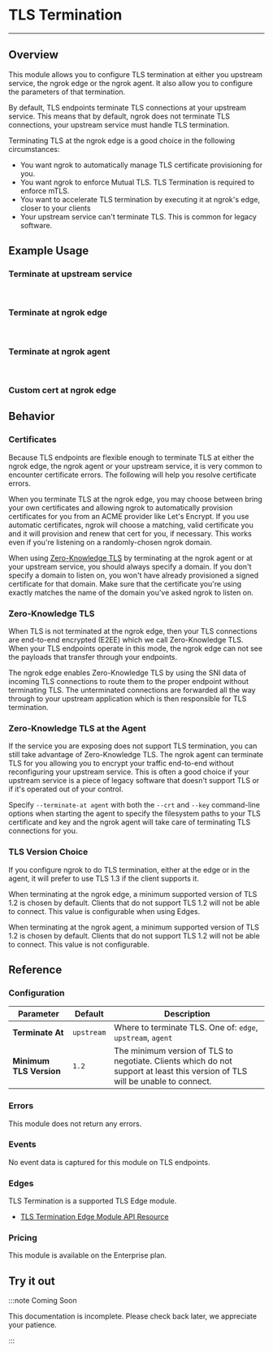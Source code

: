 




# TLS Termination

---

## Overview

This module allows you to configure TLS termination at either you upstream
service, the ngrok edge or the ngrok agent. It also allow you to configure the
parameters of that termination.

By default, TLS endpoints terminate TLS connections at your upstream service.
This means that by default, ngrok does not terminate TLS connections, your
upstream service must handle TLS termination.

Terminating TLS at the ngrok edge is a good choice in the following
circumstances:

- You want ngrok to automatically manage TLS certificate provisioning for you.
- You want ngrok to enforce Mutual TLS. TLS Termination is required to enforce
  mTLS.
- You want to accelerate TLS termination by executing it at ngrok's edge,
  closer to your clients
- Your upstream service can't terminate TLS. This is common for legacy
  software.

## Example Usage

### Terminate at upstream service

<Tabs groupId="connectivity" queryString="cty">
	<TabItem value="agent-cli" label="Agent CLI" default>
		<AtUpstreamAgentCliExample />
	</TabItem>
	<TabItem value="agent-config" label="Agent Config File">
		<AtUpstreamAgentConfigExample />
	</TabItem>
	<TabItem value="ssh" label="SSH">
		<AtUpstreamSshExample />
	</TabItem>
	<TabItem value="go-sdk" label="Go SDK">
		<AtUpstreamGoSdkExample />
	</TabItem>
	<TabItem value="rust-sdk" label="Rust SDK">
		<AtUpstreamRustSdkExample />
	</TabItem>
	<TabItem value="k8s" label="Kubernetes Controller">
		<AtUpstreamKubernetesExample />
	</TabItem>
</Tabs>

<br />

### Terminate at ngrok edge

<Tabs groupId="connectivity" queryString="cty">
	<TabItem value="agent-cli" label="Agent CLI" default>
		<AtEdgeAgentCliExample />
	</TabItem>
	<TabItem value="agent-config" label="Agent Config File">
		<AtEdgeAgentConfigExample />
	</TabItem>
	<TabItem value="ssh" label="SSH">
		<AtEdgeSshExample />
	</TabItem>
	<TabItem value="go-sdk" label="Go SDK">
		<AtEdgeGoSdkExample />
	</TabItem>
	<TabItem value="rust-sdk" label="Rust SDK">
		<AtEdgeRustSdkExample />
	</TabItem>
	<TabItem value="k8s" label="Kubernetes Controller">
		<AtEdgeKubernetesExample />
	</TabItem>
</Tabs>

<br />

### Terminate at ngrok agent

<Tabs groupId="connectivity" queryString="cty">
	<TabItem value="agent-cli" label="Agent CLI" default>
		<AtAgentAgentCliExample />
	</TabItem>
	<TabItem value="agent-config" label="Agent Config File">
		<AtAgentAgentConfigExample />
	</TabItem>
	<TabItem value="ssh" label="SSH">
		<AtAgentSshExample />
	</TabItem>
	<TabItem value="go-sdk" label="Go SDK">
		<AtAgentGoSdkExample />
	</TabItem>
	<TabItem value="rust-sdk" label="Rust SDK">
		<AtAgentRustSdkExample />
	</TabItem>
	<TabItem value="k8s" label="Kubernetes Controller">
		<AtAgentKubernetesExample />
	</TabItem>
</Tabs>

<br />

### Custom cert at ngrok edge

<Tabs groupId="connectivity" queryString="cty">
	<TabItem value="agent-cli" label="Agent CLI" default>
		<CustomCertAgentCliExample />
	</TabItem>
	<TabItem value="agent-config" label="Agent Config File">
		<CustomCertAgentConfigExample />
	</TabItem>
	<TabItem value="ssh" label="SSH">
		<CustomCertSshExample />
	</TabItem>
	<TabItem value="go-sdk" label="Go SDK">
		<CustomCertGoSdkExample />
	</TabItem>
	<TabItem value="rust-sdk" label="Rust SDK">
		<CustomCertRustSdkExample />
	</TabItem>
	<TabItem value="k8s" label="Kubernetes Controller">
		<CustomCertKubernetesExample />
	</TabItem>
</Tabs>

## Behavior

### Certificates

Because TLS endpoints are flexible enough to terminate TLS at either the ngrok
edge, the ngrok agent or your upstream service, it is very common to encounter
certificate errors. The following will help you resolve certificate errors.

When you terminate TLS at the ngrok edge, you may choose between bring your own
certificates and allowing ngrok to automatically provision certificates for you
from an ACME provider like Let's Encrypt. If you use automatic certificates,
ngrok will choose a matching, valid certificate you and it will provision and
renew that cert for you, if necessary. This works even if you're listening on a
randomly-chosen ngrok domain.

When using [Zero-Knowledge TLS](#zero-knowledge-tls) by terminating at the
ngrok agent or at your upstream service, you should always specify a domain.
If you don't specify a domain to listen on, you won't have already provisioned
a signed certificate for that domain. Make sure that the certificate you're
using exactly matches the name of the domain you've asked ngrok to listen on.

### Zero-Knowledge TLS

When TLS is not terminated at the ngrok edge, then your TLS connections are
end-to-end encrypted (E2EE) which we call Zero-Knowledge TLS. When your TLS
endpoints operate in this mode, the ngrok edge can not see the payloads that
transfer through your endpoints.

The ngrok edge enables Zero-Knowledge TLS by using the SNI data of incoming TLS
connections to route them to the proper endpoint without terminating TLS. The
unterminated connections are forwarded all the way through to your upstream
application which is then responsible for TLS termination.

### Zero-Knowledge TLS at the Agent

If the service you are exposing does not support TLS termination, you can still
take advantage of Zero-Knowledge TLS. The ngrok agent can terminate TLS for you
allowing you to encrypt your traffic end-to-end without reconfiguring your
upstream service. This is often a good choice if your upstream service is a
piece of legacy software that doesn't support TLS or if it's operated out of
your control.

Specify `--terminate-at agent` with both the `--crt` and `--key` command-line
options when starting the agent to specify the filesystem paths to your TLS
certificate and key and the ngrok agent will take care of terminating TLS
connections for you.

### TLS Version Choice

If you configure ngrok to do TLS termination, either at the edge or in the
agent, it will prefer to use TLS 1.3 if the client supports it.

When terminating at the ngrok edge, a minimum supported version of TLS 1.2 is
chosen by default. Clients that do not support TLS 1.2 will not be able to
connect. This value is configurable when using Edges.

When terminating at the ngrok agent, a minimum supported version of TLS 1.2 is
chosen by default. Clients that do not support TLS 1.2 will not be able to
connect. This value is not configurable.

## Reference

### Configuration

| Parameter               | Default    | Description                                                                                                                   |
| ----------------------- | ---------- | ----------------------------------------------------------------------------------------------------------------------------- |
| **Terminate At**        | `upstream` | Where to terminate TLS. One of: `edge`, `upstream`, `agent`                                                                   |
| **Minimum TLS Version** | `1.2`      | The minimum version of TLS to negotiate. Clients which do not support at least this version of TLS will be unable to connect. |

### Errors

This module does not return any errors.

### Events

No event data is captured for this module on TLS endpoints.

### Edges

TLS Termination is a supported TLS Edge module.

- [TLS Termination Edge Module API Resource](/api/resources/tls-edge-tls-termination-module/)

### Pricing

This module is available on the Enterprise plan.

## Try it out

:::note Coming Soon

This documentation is incomplete. Please check back later, we appreciate your
patience.

:::
